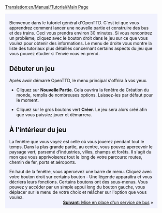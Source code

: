 [[Translation:en/Manual/Tutorial/Main Page]]

{{en/Tabs|5|1
|fr/Manual/Tutorial/Tutoriel|1. Introduction<!--
-->|fr/Manual/Tutorial/Bus|2. Routier (Bus)<!--
-->|fr/Manual/Tutorial/Trains|3. Ferroviaire<!--
-->|fr/Manual/Tutorial/Avions|4. Aérien<!--
-->|fr/Manual/Tutorial/Conclusion|5. Conclusion}}
<div style="padding:.5em 1em 1em 1em; border-top:none; background-color:#f1f2fe; color:#000;">
{{fr/Manual/Tutorial/Tutoriel}}
Bienvenue dans le tutoriel général d'OpenTTD. C'est ici que vous apprendrez comment lancer une nouvelle partie et construire des bus et des trains. Ceci vous prendra environ 30 minutes. Si vous rencontrez un problème, cliquez avec le bouton droit dans le jeu sur ce que vous voulez pour obtenir des informations. Le menu de droite vous montre la liste des tutoriaux plus détaillés concernant certains aspects du jeu que vous pouvez étudier si l'envie vous en prend.
==Débuter un jeu==
{{en/Phototable|[[File:fr/Manual/Main menu new game.png]]|Menu Principal d'OpenTTD|center}}
Après avoir démarré OpenTTD, le menu principal s'offrira à vos yeux. 


*Cliquez sur '''Nouvelle Partie'''. Cela ouvrira la fenêtre de Création du monde, remplis de nombreuses options. Laissez-les par défaut pour le moment.
{{en/Phototable|[[File:fr/Manual/Worldgenerationdialog.png]]|La fenêtre de Création du Monde. Les quatre images en haut vous permettent de changer le climat. Nous laisserons toutes les options telles-quelles pour ce tutoriel.|center}}

*Cliquez sur le gros boutons vert '''Créer'''. Le jeu sera alors créé afin que vous puissiez jouer et démarrera.


==À l'intérieur du jeu==
{{en/Phototable|[[File:en/Manual/Tutorial/Aftergamestart.png|320px]]|Juste après le début d'un nouveau jeu.|right}}
La fenêtre que vous voyez est celle où vous jouerez pendant tout le temps. Dans la plus grande partie, au centre, vous pouvez apercevoir le paysage vert, parsemé d'industries, villes, champs et forêts. Il s'agit du mon que vous apprivoiserez tout le long de votre parcours: routes, chemin de fer, ports et aéroports. 

En haut de la fenêtre, vous apercevez une barre de menu. Cliquez avec votre bouton droit sur certains bouton - Une légende apparaîtra et vous décriera leurs fonctions. Certains boutons ont des sous-menus. Vous pouvez y accéder par un simple appui long du bouton gauche, vous déplacer sur le menu de votre choix et relâcher sur l'option que vous voulez.
<br style="clear:both;">
<span style="float: right">[[fr/Manual/Tutorial/Bus|'''Suivant''': Mise en place d'un service de bus]] &raquo;</span>
</div>